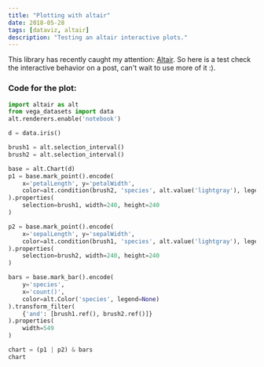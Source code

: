 ```yaml
---
title: "Plotting with altair"
date: 2018-05-28
tags: [dataviz, altair]
description: "Testing an altair interactive plots."
---
```



This library has recently caught my attention: [Altair](https://altair-viz.github.io). So here is a test check the interactive behavior on a post, can't wait to use more of it :).

<AltairPlot />

### Code for the plot:

```python
import altair as alt
from vega_datasets import data
alt.renderers.enable('notebook')

d = data.iris()

brush1 = alt.selection_interval()
brush2 = alt.selection_interval()

base = alt.Chart(d)
p1 = base.mark_point().encode(
    x='petalLength', y='petalWidth',
    color=alt.condition(brush2, 'species', alt.value('lightgray'), legend=None)
).properties(
    selection=brush1, width=240, height=240
)

p2 = base.mark_point().encode(
    x='sepalLength', y='sepalWidth',
    color=alt.condition(brush1, 'species', alt.value('lightgray'), legend=None)
).properties(
    selection=brush2, width=240, height=240
)

bars = base.mark_bar().encode(
    y='species',
    x='count()',
    color=alt.Color('species', legend=None)
).transform_filter(
    {'and': [brush1.ref(), brush2.ref()]}
).properties(
    width=549
)

chart = (p1 | p2) & bars
chart
```
